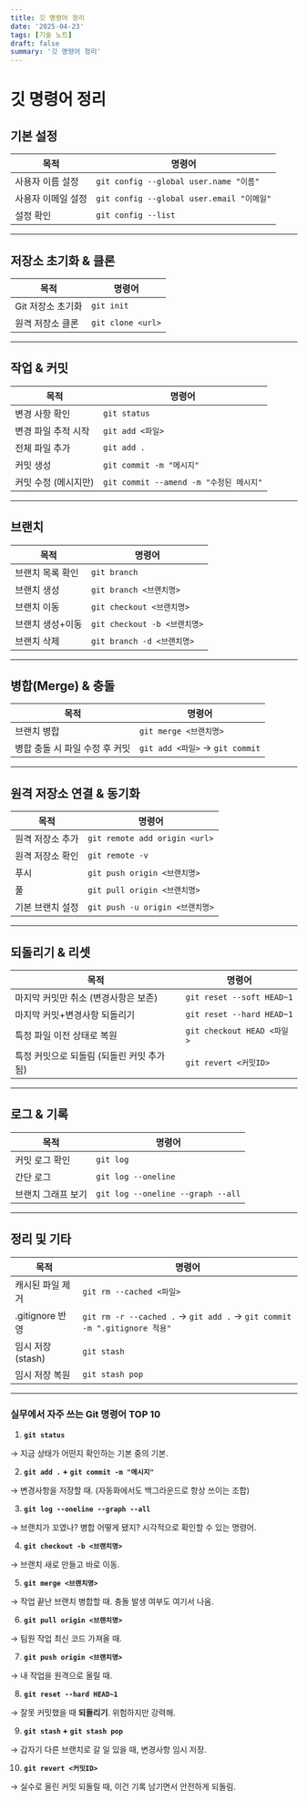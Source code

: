 ```yaml
---
title: 깃 명령어 정리
date: '2025-04-23'
tags: [기술 노트]
draft: false
summary: '깃 명령어 정리'
---
```


# 깃 명령어 정리

## 기본 설정

| 목적 | 명령어 |
| --- | --- |
| 사용자 이름 설정 | `git config --global user.name "이름"` |
| 사용자 이메일 설정 | `git config --global user.email "이메일"` |
| 설정 확인 | `git config --list` |

---

## 저장소 초기화 & 클론

| 목적 | 명령어 |
| --- | --- |
| Git 저장소 초기화 | `git init` |
| 원격 저장소 클론 | `git clone <url>` |

---

## 작업 & 커밋

| 목적 | 명령어 |
| --- | --- |
| 변경 사항 확인 | `git status` |
| 변경 파일 추적 시작 | `git add <파일>` |
| 전체 파일 추가 | `git add .` |
| 커밋 생성 | `git commit -m "메시지"` |
| 커밋 수정 (메시지만) | `git commit --amend -m "수정된 메시지"` |

---

## 브랜치

| 목적 | 명령어 |
| --- | --- |
| 브랜치 목록 확인 | `git branch` |
| 브랜치 생성 | `git branch <브랜치명>` |
| 브랜치 이동 | `git checkout <브랜치명>` |
| 브랜치 생성+이동 | `git checkout -b <브랜치명>` |
| 브랜치 삭제 | `git branch -d <브랜치명>` |

---

## 병합(Merge) & 충돌

| 목적 | 명령어 |
| --- | --- |
| 브랜치 병합 | `git merge <브랜치명>` |
| 병합 충돌 시 파일 수정 후 커밋 | `git add <파일>` → `git commit` |

---

## 원격 저장소 연결 & 동기화

| 목적 | 명령어 |
| --- | --- |
| 원격 저장소 추가 | `git remote add origin <url>` |
| 원격 저장소 확인 | `git remote -v` |
| 푸시 | `git push origin <브랜치명>` |
| 풀 | `git pull origin <브랜치명>` |
| 기본 브랜치 설정 | `git push -u origin <브랜치명>` |

---

## 되돌리기 & 리셋

| 목적 | 명령어 |
| --- | --- |
| 마지막 커밋만 취소 (변경사항은 보존) | `git reset --soft HEAD~1` |
| 마지막 커밋+변경사항 되돌리기 | `git reset --hard HEAD~1` |
| 특정 파일 이전 상태로 복원 | `git checkout HEAD <파일>` |
| 특정 커밋으로 되돌림 (되돌린 커밋 추가됨) | `git revert <커밋ID>` |

---

## 로그 & 기록

| 목적 | 명령어 |
| --- | --- |
| 커밋 로그 확인 | `git log` |
| 간단 로그 | `git log --oneline` |
| 브랜치 그래프 보기 | `git log --oneline --graph --all` |

---

## 정리 및 기타

| 목적 | 명령어 |
| --- | --- |
| 캐시된 파일 제거 | `git rm --cached <파일>` |
| .gitignore 반영 | `git rm -r --cached .` → `git add .` → `git commit -m ".gitignore 적용"` |
| 임시 저장 (stash) | `git stash` |
| 임시 저장 복원 | `git stash pop` |

---

### 실무에서 자주 쓰는 Git 명령어 TOP 10

1. **`git status`**

→ 지금 상태가 어떤지 확인하는 기본 중의 기본.

2. **`git add .` + `git commit -m "메시지"`**

→ 변경사항을 저장할 때. (자동화에서도 백그라운드로 항상 쓰이는 조합)

3. **`git log --oneline --graph --all`**

→ 브랜치가 꼬였나? 병합 어떻게 됐지? 시각적으로 확인할 수 있는 명령어.

4. **`git checkout -b <브랜치명>`**

→ 브랜치 새로 만들고 바로 이동.

5. **`git merge <브랜치명>`**

→ 작업 끝난 브랜치 병합할 때. 충돌 발생 여부도 여기서 나옴.

6. **`git pull origin <브랜치명>`**

→ 팀원 작업 최신 코드 가져올 때.

7. **`git push origin <브랜치명>`**

→ 내 작업을 원격으로 올릴 때.

8. **`git reset --hard HEAD~1`**

→ 잘못 커밋했을 때 **되돌리기**. 위험하지만 강력해.

9. **`git stash` + `git stash pop`**

→ 갑자기 다른 브랜치로 갈 일 있을 때, 변경사항 임시 저장.

10. **`git revert <커밋ID>`**

→ 실수로 올린 커밋 되돌릴 때, 이건 기록 남기면서 안전하게 되돌림.